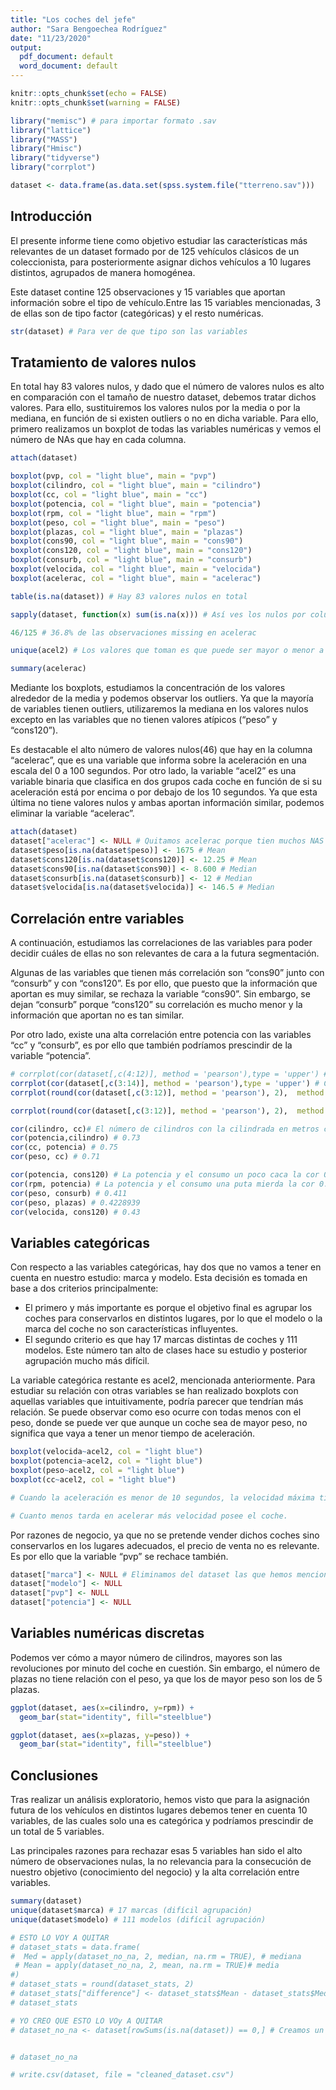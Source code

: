 ```yaml
---
title: "Los coches del jefe"
author: "Sara Bengoechea Rodríguez"
date: "11/23/2020"
output:
  pdf_document: default
  word_document: default
---
```


```r
knitr::opts_chunk$set(echo = FALSE)
knitr::opts_chunk$set(warning = FALSE)
```


```r
library("memisc") # para importar formato .sav
library("lattice")
library("MASS")
library("Hmisc")
library("tidyverse")
library("corrplot")
```


```r
dataset <- data.frame(as.data.set(spss.system.file("tterreno.sav")))
```

## Introducción

El presente informe tiene como objetivo estudiar las características más relevantes de un dataset formado por de 125 vehículos clásicos de un coleccionista, para posteriormente asignar dichos vehículos a 10 lugares distintos, agrupados de manera homogénea.

Este dataset contine 125 observaciones y 15 variables que aportan información sobre el tipo de vehículo.Entre las 15 variables mencionadas, 3 de ellas son de tipo factor (categóricas) y el resto numéricas.


```r
str(dataset) # Para ver de que tipo son las variables
```

## Tratamiento de valores nulos

En total hay 83 valores nulos, y dado que el número de valores nulos es alto en comparación con el tamaño de nuestro dataset, debemos tratar dichos valores. Para ello, sustituiremos los valores nulos por la media o por la mediana, en función de si existen outliers o no en dicha variable. Para ello, primero realizamos un boxplot de todas las variables numéricas y vemos el número de NAs que hay en cada columna.


```r
attach(dataset)

boxplot(pvp, col = "light blue", main = "pvp")
boxplot(cilindro, col = "light blue", main = "cilindro")
boxplot(cc, col = "light blue", main = "cc")
boxplot(potencia, col = "light blue", main = "potencia")
boxplot(rpm, col = "light blue", main = "rpm")
boxplot(peso, col = "light blue", main = "peso")
boxplot(plazas, col = "light blue", main = "plazas")
boxplot(cons90, col = "light blue", main = "cons90")
boxplot(cons120, col = "light blue", main = "cons120")
boxplot(consurb, col = "light blue", main = "consurb")
boxplot(velocida, col = "light blue", main = "velocida")
boxplot(acelerac, col = "light blue", main = "acelerac")


```
```r
table(is.na(dataset)) # Hay 83 valores nulos en total

sapply(dataset, function(x) sum(is.na(x))) # Así ves los nulos por columna

46/125 # 36.8% de las observaciones missing en acelerac

unique(acel2) # Los valores que toman es que puede ser mayor o menor a 10 segundos

summary(acelerac)

```



Mediante los boxplots, estudiamos la concentración de los valores alrededor de la media y podemos observar los outliers. Ya que la mayoría de variables tienen outliers, utilizaremos la mediana en los valores nulos excepto en las variables que no tienen valores atípicos ("peso" y "cons120").

Es destacable el alto número de valores nulos(46) que hay en la columna "acelerac", que es una variable que informa sobre la aceleración en una escala del 0 a 100 segundos. Por otro lado, la variable "acel2" es una variable binaria que clasifica en dos grupos cada coche en función de si su aceleración está por encima o por debajo de los 10 segundos. Ya que esta última no tiene valores nulos y ambas aportan información similar, podemos eliminar la variable "acelerac".

```r
attach(dataset)
dataset["acelerac"] <- NULL # Quitamos acelerac porque tien muchos NAS
dataset$peso[is.na(dataset$peso)] <- 1675 # Mean
dataset$cons120[is.na(dataset$cons120)] <- 12.25 # Mean
dataset$cons90[is.na(dataset$cons90)] <- 8.600 # Median
dataset$consurb[is.na(dataset$consurb)] <- 12 # Median
dataset$velocida[is.na(dataset$velocida)] <- 146.5 # Median
```

## Correlación entre variables

A continuación, estudiamos las  correlaciones de las variables para poder decidir cuáles de ellas no son relevantes de cara a la futura segmentación.

Algunas de las variables que tienen más correlación son "cons90" junto con "consurb" y con "cons120". Es por ello, que puesto que la información que aportan es muy similar, se rechaza la variable "cons90". Sin embargo, se dejan "consurb" porque "cons120" su correlación es mucho menor y la información que aportan no es tan similar.

Por otro lado, existe una alta correlación entre potencia con las variables "cc" y "consurb", es por ello que también podríamos prescindir de la variable "potencia".

```r
# corrplot(cor(dataset[,c(4:12)], method = 'pearson'),type = 'upper') # Sin precio
corrplot(cor(dataset[,c(3:14)], method = 'pearson'),type = 'upper') # Con precio
corrplot(round(cor(dataset[,c(3:12)], method = 'pearson'), 2),  method = "number", type = 'upper')
```


```r
corrplot(round(cor(dataset[,c(3:12)], method = 'pearson'), 2),  method = "number", type = 'upper')

```


```r
cor(cilindro, cc)# El número de cilindros con la cilindrada en metros cúbicos está relacionado en un 0.70
cor(potencia,cilindro) # 0.73
cor(cc, potencia) # 0.75
cor(peso, cc) # 0.71

cor(potencia, cons120) # La potencia y el consumo un poco caca la cor 0.57
cor(rpm, potencia) # La potencia y el consumo una puta mierda la cor 0.08
cor(peso, consurb) # 0.411
cor(peso, plazas) # 0.4228939
cor(velocida, cons120) # 0.43
```

## Variables categóricas

Con respecto a las variables categóricas, hay dos que no vamos a tener en cuenta en nuestro estudio: marca y modelo. Esta decisión es tomada en base a dos criterios principalmente:

  - El primero y más importante es porque el objetivo final es agrupar los coches para conservarlos en distintos lugares, por lo que el modelo o la marca del coche no son características influyentes.
  - El segundo criterio es que hay 17 marcas distintas de coches y 111 modelos. Este número tan alto de clases hace su estudio y posterior agrupación mucho más difícil. 
  

La variable categórica restante es acel2, mencionada anteriormente. Para estudiar su relación con otras variables se han realizado boxplots con aquellas variables que intuitivamente, podría parecer que tendrían más relación. Se puede observar como eso ocurre con todas menos con el peso, donde se puede ver que aunque un coche sea de mayor peso, no significa que vaya a tener un menor tiempo de aceleración.
  

```r


boxplot(velocida~acel2, col = "light blue")
boxplot(potencia~acel2, col = "light blue")
boxplot(peso~acel2, col = "light blue")
boxplot(cc~acel2, col = "light blue")

# Cuando la aceleración es menor de 10 segundos, la velocidad máxima tiende a estar al rededor de los 180 km/h. Cuando la aceleración es mayor de 10 segs alrededor de 145 km/h.

# Cuanto menos tarda en acelerar más velocidad posee el coche.
```

Por razones de negocio, ya que no se pretende vender dichos coches sino conservarlos en los lugares adecuados, el precio de venta no es relevante. Es por ello que la variable "pvp" se rechace también.

```r
dataset["marca"] <- NULL # Eliminamos del dataset las que hemos mencionado que no queremos
dataset["modelo"] <- NULL
dataset["pvp"] <- NULL
dataset["potencia"] <- NULL

```

## Variables numéricas discretas

Podemos ver cómo a mayor número de cilindros, mayores son las revoluciones por minuto del coche en cuestión. Sin embargo, el número de plazas no tiene relación con el peso, ya que los de mayor peso son los de 5 plazas.

```r

ggplot(dataset, aes(x=cilindro, y=rpm)) +
  geom_bar(stat="identity", fill="steelblue")

ggplot(dataset, aes(x=plazas, y=peso)) +
  geom_bar(stat="identity", fill="steelblue")


```


## Conclusiones

Tras realizar un análisis exploratorio, hemos visto que para la asignación futura de los vehículos en distintos lugares debemos tener en cuenta 10 variables, de las cuales solo una es categórica y podríamos prescindir de un total de 5 variables.

Las principales razones para rechazar esas 5 variables han sido el alto número de observaciones nulas, la no relevancia para la consecución de nuestro objetivo (conocimiento del negocio) y la alta correlación entre variables.



```r
summary(dataset)
unique(dataset$marca) # 17 marcas (difícil agrupación)
unique(dataset$modelo) # 111 modelos (difícil agrupación)
```



```r
# ESTO LO VOY A QUITAR
# dataset_stats = data.frame(
#  Med = apply(dataset_no_na, 2, median, na.rm = TRUE), # mediana
 # Mean = apply(dataset_no_na, 2, mean, na.rm = TRUE)# media
#)
# dataset_stats = round(dataset_stats, 2)
# dataset_stats["difference"] <- dataset_stats$Mean - dataset_stats$Med
# dataset_stats
```


```r
# YO CREO QUE ESTO LO VOy A QUITAR
# dataset_no_na <- dataset[rowSums(is.na(dataset)) == 0,] # Creamos un dataset sin NAS. Son 76 observaciones.


# dataset_no_na
```




```r
# write.csv(dataset, file = "cleaned_dataset.csv")
```


```r
```



